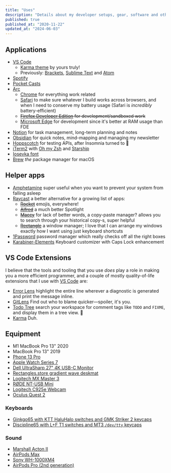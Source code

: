 ```yaml
---
title: "Uses"
description: "Details about my developer setups, gear, software and other config"
published: true
published_at: "2020-11-22"
updated_at: "2024-06-03"
---
```


## Applications

- [VS Code](https://code.visualstudio.com)
  - [Karma theme](https://github.com/sreetamdas/karma) by yours truly!
  - Previously: [Brackets](http://brackets.io), [Sublime Text](https://www.sublimetext.com) and [Atom](https://atom.io)
- [Spotify](https://open.spotify.com/user/22nkuerb2tgjpqwhy4tp4aecq?si=q0YnurxaQxiWIIvc7G4-ZA)
- [Pocket Casts](https://www.pocketcasts.com)
- [Arc](https://arc.net)
  - [Chrome](https://www.google.com/chrome) for everything work related
  - [Safari](https://www.apple.com/safari) to make sure whatever I build works across browsers, and when I need to conserve my battery usage (Safari is _incredibly_ battery-efficient)
  - ~~[Firefox Developer Edition](https://www.mozilla.org/en-US/firefox/developer) for development/sandboxed work~~
  - [Microsoft Edge](https://www.microsoft.com/en-us/edge) for development since it's better at RAM usage than FDE
- [Notion](https://www.notion.so) for task management, long-term planning and notes
- [Obsidian](https://obsidian.md) for quick notes, mind-mapping and managing my newsletter
- [Hoppscotch](https://hoppscotch.io) for testing APIs, after Insomnia turned to 💩
- [iTerm2](https://iterm2.com) with [Oh my Zsh](https://ohmyz.sh) and [Starship](https://starship.rs)
- [Iosevka font](https://typeof.net/Iosevka)
- [Brew](https://brew.sh) _the_ package manager for macOS

## Helper apps

- [Amphetamine](https://apps.apple.com/us/app/amphetamine/id937984704?mt=12) super useful when you want to prevent your system from falling asleep
- [Raycast](https://www.raycast.com) a better alternative for a growing list of apps:
  - ~~[Rocket](https://matthewpalmer.net/rocket)~~ emojis, everywhere!
  - ~~[Alfred](https://www.alfredapp.com)~~ a much better Spotlight
  - ~~[Maccy](https://maccy.app)~~ for lack of better words, a copy-paste manager? allows you to search through your historical copy-s, super helpful
  - ~~[Rectangle](https://rectangleapp.com)~~ a window manager; I love that I can arrange my windows exactly how I want using just keyboard shortcuts
- [1Password](https://1password.com) password manager which really checks off all the right boxes
- [Karabiner-Elements](https://karabiner-elements.pqrs.org) Keyboard customizer with Caps Lock enhancement

## VS Code Extensions

I believe that the tools and tooling that you use _does_ play a role in making you a more efficient programmer, and a couple of mostly quality-of-life extensions that I use with [VS Code](https://code.visualstudio.com) are:

- [Error Lens](https://marketplace.visualstudio.com/items?itemName=usernamehw.errorlens) highlight the entire line wherever a diagnostic is generated and print the message inline.
- [GitLens](https://marketplace.visualstudio.com/items?itemName=eamodio.gitlens) Find out who to blame quicker—spoiler, it's you.
- [Todo Tree](https://marketplace.visualstudio.com/items?itemName=Gruntfuggly.todo-tree) search your workspace for comment tags like `TODO` and `FIXME`, and display them in a tree view. 🌳
- [Karma](/karma) Duh.

## Equipment

- M1 MacBook Pro 13" 2020
- MacBook Pro 13" 2019
- [Phone 13 Pro](https://www.apple.com/iphone-13-pro/)
- [Apple Watch Series 7](https://www.apple.com/apple-watch-series-7/)
- [Dell UltraSharp 27" 4K USB-C Monitor](https://www.dell.com/en-us/work/shop/dell-ultrasharp-27-4k-usb-c-monitor-u2720q/apd/210-avjv/monitors-monitor-accessories)
- [Rectangles.store gradient wave deskmat](https://rectangles.store/collections/deskmats/products/rectangles-store-deskmat?variant=40018869780636)
- [Logitech MX Master 3](https://www.logitech.com/en-us/products/mice/mx-master-3.910-005620.html?crid=7)
- [RØDE NT-USB Mini](https://www.rode.com/microphones/usb/nt-usb-mini)
- [Logitech C925e Webcam](https://www.logitech.com/en-us/products/webcams/c925e-business-webcam.960-001075.html?crid=34)
- [Oculus Quest 2](https://www.oculus.com/quest-2)

### Keyboards

- [Ginkgo65 with KTT HaluHalo switches and GMK Striker 2 keycaps](https://x.com/_SreetamDas/status/1795388591226658909)
- [Discipline65 with L+F T1 switches and MT3 `/dev/tty` keycaps](https://twitter.com/_SreetamDas/status/1373175729567928321)

### Sound

- [Marshall Acton II](https://www.marshallheadphones.com/in/en/acton-ii-bluetooth.html)
- [AirPods Max](https://www.apple.com/airpods-max/)
- [Sony WH-1000XM4](https://www.sony.com/electronics/headband-headphones/wh-1000xm4)
- [AirPods Pro (2nd generation)](https://www.apple.com/airpods-pro/)
